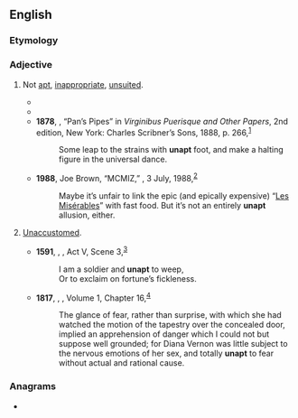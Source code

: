 ==English==

===Etymology===
{{prefix|en|un|apt}}

===Adjective===
{{en-adj}}

# {{lb|en|obsolete|_|except in negative phrases}} Not [[apt]], [[inappropriate]], [[unsuited]].
#* {{RQ:Ascham Works|title=Toxophilus|page=110|passage=[N]eyther the love of theyr countrye, the feare of theyr enemyes, the avoydinge of punishment, nor the receyvinge of any profite that might come by it, could make them to be good archers: which be '''unapte''' and unfitte thereunto by Gods providence and nature.}}
#* {{RQ:Eliot Felix Holt|volume=II|chapter=XVI|page=20|passage=“[...] And you have been able to explain the difference between Liberal and Liberal, which, as you and I know, is something like the difference between fish and fish.” / “Your comparison is not '''unapt''', sir,” said Mr. Lyon, still holding his spectacles in his hand, [...]}}
#* '''1878''', {{w|Robert Louis Stevenson}}, “Pan’s Pipes” in ''Virginibus Puerisque and Other Papers'', 2nd edition, New York: Charles Scribner’s Sons, 1888, p. 266,<sup>[http://catalog.hathitrust.org/Record/100549121]</sup>
#*: Some leap to the strains with '''unapt''' foot, and make a halting figure in the universal dance.
#* '''1988''', Joe Brown, “MCMIZ,” ''{{w|The Washington Post}}'', 3 July, 1988,<sup>[https://www.washingtonpost.com/archive/lifestyle/style/1988/07/03/mcmiz/444ca1af-5839-44f1-83d5-409f11af2426/?utm_term=.ccafb92ef788]</sup>
#*: Maybe it’s unfair to link the epic (and epically expensive) “[[w:Les Misérables (musical)|Les Misérables]]” with fast food. But it’s not an entirely '''unapt''' allusion, either.
# {{lb|en|obsolete}} [[unaccustomed|Unaccustomed]].
#* '''1591''', {{w|William Shakespeare}}, ''{{w|Henry VI, Part 1}}'', Act V, Scene 3,<sup>[http://www.opensourceshakespeare.org/views/plays/play_view.php?WorkID=henry6p1&Scope=entire&pleasewait=1&msg=pl]</sup>
#*: I am a soldier and '''unapt''' to weep,
#*: Or to exclaim on fortune’s fickleness.
#* '''1817''', {{w|Walter Scott}}, ''{{w|Rob Roy}}'', Volume 1, Chapter 16,<sup>[http://www.gutenberg.org/files/7025/7025-h/7025-h.htm]</sup>
#*: The glance of fear, rather than surprise, with which she had watched the motion of the tapestry over the concealed door, implied an apprehension of danger which I could not but suppose well grounded; for Diana Vernon was little subject to the nervous emotions of her sex, and totally '''unapt''' to fear without actual and rational cause.

===Anagrams===
* {{anagrams|en|a=anptu|punta|tupan|untap}}